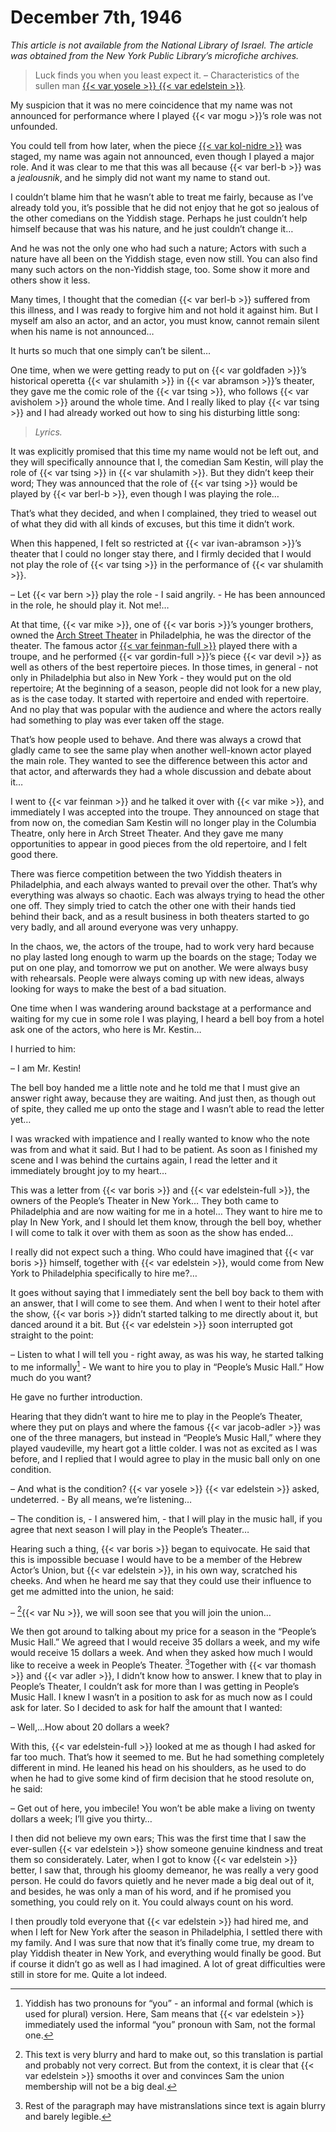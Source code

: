 # December 7th, 1946

_This article is not available from the National Library of Israel. The article was obtained from the New York Public Library's microfiche archives._

> Luck finds you when you least expect it. -- Characteristics of the sullen man [{{< var yosele >}} {{< var edelstein >}}](https://www.museumoffamilyhistory.com/yt/lex/E/edelstein-joseph.htm).


My suspicion that it was no mere coincidence that my name was not announced for performance where I played {{< var mogu >}}'s role was not unfounded.

You could tell from how later, when the piece [{{< var kol-nidre >}}](https://digitalcollections.nypl.org/items/510d47da-db4b-a3d9-e040-e00a18064a99) was staged, my name was again not announced, even though I played a major role. And it was clear to me that this was all because {{< var berl-b >}} was a _jealousnik_, and he simply did not want my name to stand out.

I couldn't blame him that he wasn't able to treat me fairly, because as I've already told you, it's possible that he did not enjoy that he got so jealous of the other comedians on the Yiddish stage. Perhaps he just couldn't help himself because that was his nature, and he just couldn't change it...

And he was not the only one who had such a nature; Actors with such a nature have all been on the Yiddish stage, even now still. You can also find many such actors on the non-Yiddish stage, too. Some show it more and others show it less.

Many times, I thought that the comedian {{< var berl-b >}} suffered from this illness, and I was ready to forgive him and not hold it against him. But I myself am also an actor, and an actor, you must know, cannot remain silent when his name is not announced...

It hurts so much that one simply can't be silent...

One time, when we were getting ready to put on {{< var goldfaden >}}'s historical operetta {{< var shulamith >}} in {{< var abramson >}}'s theater, they gave me the comic role of the {{< var tsing >}}, who follows {{< var avisholem >}} around the whole time. And I really liked to play {{< var tsing >}} and I had already worked out how to sing his disturbing little song:

> _Lyrics._

It was explicitly promised that this time my name would not be left out, and they will specifically announce that I, the comedian Sam Kestin, will play the role of {{< var tsing >}} in {{< var shulamith >}}. But they didn't keep their word; They was announced that the role of {{< var tsing >}} would be played by {{< var berl-b >}}, even though I was playing the role...

That's what they decided, and when I complained, they tried to weasel out of what they did with all kinds of excuses, but this time it didn't work.

When this happened, I felt so restricted at {{< var ivan-abramson >}}'s theater that I could no longer stay there, and I firmly decided that I would not play the role of {{< var tsing >}} in the performance of {{< var shulamith >}}.

-- Let {{< var bern >}} play the role - I said angrily. - He has been announced in the role, he should play it. Not me!...

At that time, {{< var mike >}}, one of {{< var boris >}}'s younger brothers, owned the [Arch Street Theater](https://en.wikipedia.org/wiki/Arch_Street_Theatre) in Philadelphia, he was the director of the theater. The famous actor [{{< var feinman-full >}}](https://www.museumoffamilyhistory.com/yt/lex/F/feinman-sigmund.htm) played there with a troupe, and he performed {{< var gordin-full >}}'s piece {{< var devil >}} as well as others of the best repertoire pieces. In those times, in general - not only in Philadelphia but also in New York - they would put on the old repertoire; At the beginning of a season, people did not look for a new play, as is the case today. It started with repertoire and ended with repertoire. And no play that was popular with the audience and where the actors really had something to play was ever taken off the stage.

That's how people used to behave. And there was always a crowd that gladly came to see the same play when another well-known actor played the main role. They wanted to see the difference between this actor and that actor, and afterwards they had a whole discussion and debate about it...

I went to {{< var feinman >}} and he talked it over with {{< var mike >}}, and immediately I was accepted into the troupe. They announced on stage that from now on, the comedian Sam Kestin will no longer play in the Columbia Theatre, only here in Arch Street Theater. And they gave me many opportunities to appear in good pieces from the old repertoire, and I felt good there.

There was fierce competition between the two Yiddish theaters in Philadelphia, and each always wanted to prevail over the other. That's why everything was always so chaotic. Each was always trying to head the other one off. They simply tried to catch the other one with their hands tied behind their back, and as a result business in both theaters started to go very badly, and all around everyone was very unhappy.

In the chaos, we, the actors of the troupe, had to work very hard because no play lasted long enough to warm up the boards on the stage; Today we put on one play, and tomorrow we put on another. We were always busy with rehearsals. People were always coming up with new ideas, always looking for ways to make the best of a bad situation.

One time when I was wandering around backstage at a performance and waiting for my cue in some role I was playing, I heard a bell boy from a hotel ask one of the actors, who here is Mr. Kestin...

I hurried to him:

-- I am Mr. Kestin!

The bell boy handed me a little note and he told me that I must give an answer right away, because they are waiting. And just then, as though out of spite, they called me up onto the stage and I wasn't able to read the letter yet...

I was wracked with impatience and I really wanted to know who the note was from and what it said. But I had to be patient. As soon as I finished my scene and I was behind the curtains again, I read the letter and it immediately brought joy to my heart...

This was a letter from {{< var boris >}} and {{< var edelstein-full >}}, the owners of the People's Theater in New York... They both came to Philadelphia and are now waiting for me in a hotel... They want to hire me to play In New York, and I should let them know, through the bell boy, whether I will come to talk it over with them as soon as the show has ended...


I really did not expect such a thing. Who could have imagined that {{< var boris >}} himself, together with {{< var edelstein >}}, would come from New York to Philadelphia specifically to hire me?...

It goes without saying that I immediately sent the bell boy back to them with an answer, that I will come to see them. And when I went to their hotel after the show, {{< var boris >}} didn't started talking to me directly about it, but danced around it a bit. But {{< var edelstein >}} soon interrupted got straight to the point:

-- Listen to what I will tell you - right away, as was his way, he started talking to me informally^[Yiddish has two pronouns for "you" - an informal and formal (which is used for plural) version. Here, Sam means that {{< var edelstein >}} immediately used the informal "you" pronoun with Sam, not the formal one.] - We want to hire you to play in "People's Music Hall." How much do you want? 

He gave no further introduction.

Hearing that they didn't want to hire me to play in the People's Theater, where they put on plays and where the famous {{< var jacob-adler >}} was one of the three managers, but instead in "People's Music Hall," where they played vaudeville, my heart got a little colder. I was not as excited as I was before, and I replied that I would agree to play in the music ball only on one condition.

-- And what is the condition? {{< var yosele >}} {{< var edelstein >}} asked, undeterred. - By all means, we're listening...

-- The condition is, - I answered him, - that I will play in the music hall, if you agree that next season I will play in the People's Theater...

Hearing such a thing, {{< var boris >}} began to equivocate. He said that this is impossible becuase I would have to be a member of the Hebrew Actor's Union, but {{< var edelstein >}}, in his own way, scratched his cheeks. And when he heard me say that they could use their influence to get me admitted into the union, he said:


-- ^[This text is very blurry and hard to make out, so this translation is partial and probably not very correct. But from the context, it is clear that {{< var edelstein >}} smooths it over and convinces Sam the union membership will not be a big deal.]{{< var Nu >}}, we will soon see that you will join the union...

We then got around to talking about my price for a season in the "People's Music Hall." We agreed that I would receive 35 dollars a week, and my wife would receive 15 dollars a week. And when they asked how much I would like to receive a week in People's Theater.
^[Rest of the paragraph may have mistranslations since text is again blurry and barely legible.]Together with {{< var thomash >}} and {{< var adler >}}, I didn't know how to answer. I knew that to play in People's Theater, I couldn't ask for more than I was getting in People's Music Hall. I knew I wasn't in a position to ask for as much now as I could ask for later. So I decided to ask for half the amount that I wanted:

-- Well,...How about 20 dollars a week?

With this, {{< var edelstein-full >}} looked at me as though I had asked for far too much. That's how it seemed to me. But he had something completely different in mind. He leaned his head on his shoulders, as he used to do when he had to give some kind of firm decision that he stood resolute on, he said:

-- Get out of here, you imbecile! You won't be able make a living on twenty dollars a week; I'll give you thirty...

I then did not believe my own ears; This was the first time that I saw the ever-sullen {{< var edelstein >}} show someone genuine kindness and treat them so considerately. Later, when I got to know {{< var edelstein >}} better, I saw that, through his gloomy demeanor, he was really a very good person. He could do favors quietly and he never made a big deal out of it, and besides, he was only a man of his word, and if he promised you something, you could rely on it. You could always count on his word.

I then proudly told everyone that {{< var edelstein >}} had hired me, and when I left for New York after the season in Philadelphia, I settled there with my family. And I was sure that now that it's finally come true, my dream to play Yiddish theater in New York, and everything would finally be good. But if course it didn't go as well as I had imagined. A lot of great difficulties were still in store for me. Quite a lot indeed.
